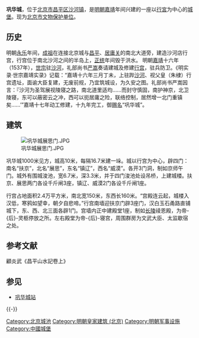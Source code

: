 {{Coord|40.1238846|116.2791107|type:landmark_region:CN-11_source:GoogleMaps|display=title}}
{{文物保护单位
|级别 = 省级
|省区市 = 北京市
|图片 = 巩华城.JPG
|名称 = 巩华城
|编号 = 5-32
|分类 = 古建筑
|时代 = [[明朝|明]]
|所在 = [[北京市|北京市]][[昌平区|昌平区]]
|登录 = 1995年
}}
'''巩华城'''，位于[[北京市|北京市]][[昌平区|昌平区]][[沙河镇|沙河镇]]，是[[明朝|明朝]][[嘉靖|嘉靖]]年间兴建的一座以[[行宮|行宮]]为中心的[[城堡|城堡]]。现为[[北京市文物保护单位|北京市文物保护单位]]。

== 历史 ==
明朝[[永乐|永乐]]年间，[[明成祖|成祖]]在连接北京城与[[昌平|昌平]]、[[居庸关|居庸关]]的南北大道旁，建造沙河店行宫，行宫位于南北沙河之间的半岛上，[[正统_(年号)|正统]]年间毁于洪水。
明朝[[嘉靖|嘉靖]]十六年（1537年），[[明世宗|世宗]]驻[[沙河|沙河]]，礼部尚书[[严嵩|严嵩]]奏请建城及修建[[行宫|行宫]]，驻兵防卫。《明实录·世宗嘉靖实录》记载：“嘉靖十六年三月丁未，上驻跸[[沙河|沙河]]、视父皇（朱棣）行宫遗址，面谕大臣复建，无废前规，乃宜筑城设，为久安之图。礼部尚书严嵩因言：『沙河为圣驾展视陵寝之路，南北道里适均……而封守慎固，南护神京，北卫陵寝，东可以蔽密云之冲，西可以扼居庸之险，联络控制，居然增一北门重镇矣……’”嘉靖十七年动工修建，十九年完工，御[[赐名|赐名]]“巩华城”。

== 建筑 ==
[[File:巩华城展思门.JPG|thumb]]

巩华城1000米见方，城高10米，每隔16.7米建一垛。城以行宫为中心，辟四门：南名“扶京”，北名“展思”，东名“镇辽”，西名“威漠”。各开3门洞，制如京师午门。城外有围城浚池，宽6.7米，深3.3米，并于四门浚池处设吊桥，上建城楼。扶京、展思两门各设千斤闸3座，镇辽、威漠2门各设千斤闸1座。

行宫占地面积2.4万平方米，南北宽150米，东西长160米。“宫殿连云起，城楼入汉低，寒鸦如望幸，朝夕自悲啼。”行宫南墙迎扶京门辟3座门，汉白玉石甬路直铺城下，东、西、北三面各辟1门。宫墙内正中建殿堂1座，制如[[明长陵|长陵]]祾恩殿，为帝-{后}-灵柩停放之所。左右殿堂为帝-{后}-寝宫，周围群房为文武大臣、太监歇宿之处。

== 参考文献 ==
顧炎武《昌平山水記卷上》
{{Reflist}}

== 参见 ==
* [[巩华城站|巩华城站]]

{{-}}
{{北京市境内的古城墙}}
{{北京市文物保护单位}}
[[Category:北京城池|Category:北京城池]]
[[Category:明朝皇家建筑_(北京)|Category:明朝皇家建筑 (北京)]]
[[Category:明朝军事设施|Category:明朝军事设施]]
[[Category:中國城堡|Category:中國城堡]]